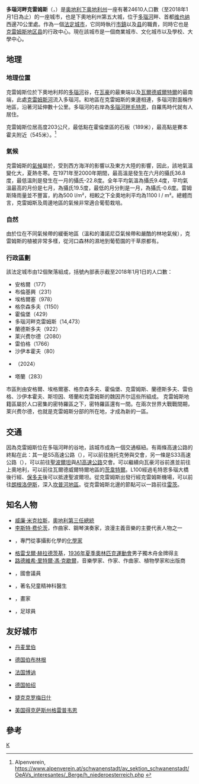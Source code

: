 {{noteTA
|G1=奥地利地名
}}
{{Infobox Austria municipality
|district=[[克雷姆斯地区县|克雷姆斯地区县]]
}}
'''多瑙河畔克雷姆斯'''（{{lang-de|Krems an der Donau}}，{{IPA-de|ˈkʁɛms ʔan deːɐ̯ ˈdoːnaʊ̯}}）是[[奥地利|奥地利]][[下奥地利州|下奥地利州]]一座有著24610人口數（至2018年1月1日為止）的一座城市，也是下奧地利州第五大城，位于[[多瑙河|多瑙河]]畔、首都[[维也纳|维也纳]]西邊70公里處。作為一個[[法定城市_(奥地利)|法定城市]]，它同時執行[[市镇_(奥地利)|市鎮]]以及[[县_(奥地利)|县]]的職責，同時它也是[[克雷姆斯地区县|克雷姆斯地区县]]的行政中心。現在該城市是一個商業城市、文化城市以及學校、大學中心。

== 地理 ==

=== 地理位置 ===
克雷姆斯位於下奧地利邦的[[多瑙河|多瑙河]]谷，在[[瓦豪|瓦豪]]的最東端以及[[瓦爾德威爾特爾|瓦爾德威爾特爾]]的最南端，此處[[克雷姆斯河_(下奧地利州)|克雷姆斯河]]流入多瑙河。{{link-de|瓦格拉姆山|Wagram}}和{{link-de|图尔讷费尔德|Tullnerfeld}}地區在克雷姆斯的東邊相連，多瑙河對面稱作{{link-de|敦克爾施泰訥瓦爾德|Dunkelsteinerwald}}地區，沿著河延伸數十公里。多瑙河的右岸為[[多瑙河畔毛特恩|多瑙河畔毛特恩]]，自羅馬時代就有人居住。

克雷姆斯位居{{link-en|亞德里亞海拔|Metres above the Adriatic}}高度203公尺，最低點在霍倫堡區的石板（189米），最高點是賽本霍夫附近（545米）。<ref>Alpenverein, https://www.alpenverein.at/schwanenstadt/av_sektion_schwanenstadt/OeAVs_interesantes/_Berge/h_niederoesterreich.php {{Wayback|url=https://www.alpenverein.at/schwanenstadt/av_sektion_schwanenstadt/OeAVs_interesantes/_Berge/h_niederoesterreich.php |date=20150402120033 }}</ref>

{{Panorama
|image      = File:Krems Panorama.jpg
|height     = 168
|alt        = 
|caption    = 克雷姆斯的全景照片，左邊{{link-de|克雷姆斯Piarist教堂|Piaristenkirche Krems}}，右邊是教區{{link-de|聖維特教堂|Pfarrkirche St. Veit (Krems)}}，再右邊是{{link-de|市民醫院教堂|Bürgerspitalkirche (Krems)}}的尖塔。背景中間是{{link-de|泰斯電廠|Kraftwerk Theiß}}，右邊是{{link-de|Dürnrohr電廠|Kraftwerk Dürnrohr}}，再右邊的山上是天氣十字教堂（霍倫堡區）。
}}
{{Panorama
|image      = File:Stein a d Donau Panorama.jpg
|height     = 208
|alt        = 
|caption    = 斯坦因區的全景，從毛特恩望過來。中間偏右是{{link-de|弗勞恩貝格教堂|Frauenbergkirche (Stein)}}、{{link-de|聖尼古拉教區教堂|Pfarrkirche Stein an der Donau}}。楊樹後面的是昔日的{{link-de|方濟住院會教堂|Minoritenkirche (Stein an der Donau)}}。
}}

=== 氣候 ===
克雷姆斯的[[氣候|氣候]]屬於{{link-de|中歐過渡性氣候|Mitteleuropäisches Übergangsklima}}，受到西方海洋的影響以及東方大陸的影響，因此，該地氣溫變化大，夏熱冬寒。在1971年至2000年期間，最高溫是發生在六月的攝氏36.8度，最低溫則是發生在一月的攝氏-22.8度。全年平均氣溫為攝氏9.4度，平均氣溫最高的月份是七月，為攝氏19.5度，最低的月分則是一月，為攝氏-0.6度。雷姆斯降雨量並不豐富，約為500 l/m²，相較之下全奧地利平均為1100 l / m²。總體而言，克雷姆斯及周邊地區的氣候非常適合葡萄栽培。
{{Weather box
|location = Krems
|single line = Yes
|metric first = Yes
|Jan record high C = 16.8
|Feb record high C = 21.1
|Mar record high C = 24.9
|Apr record high C = 27.8
|May record high C = 31.6
|Jun record high C = 36.8
|Jul record high C = 36.0
|Aug record high C = 36.5
|Sep record high C = 33.5
|Oct record high C = 27.2
|Nov record high C = 23.5
|Dec record high C = 16.1
|year record high C = 36.8
|Jan high C= 3.1
|Feb high C= 5.1
|Mar high C= 10.2
|Apr high C= 15.3
|May high C= 20.6
|Jun high C= 23.3
|Jul high C= 25.8
|Aug high C= 25.5
|Sep high C= 20.4
|Oct high C= 14.5
|Nov high C= 7.5
|Dec high C= 3.7
|year high C= 14.6
|Jan mean C = -0.6
|Feb mean C = 0.8
|Mar mean C = 4.9
|Apr mean C = 9.3
|May mean C = 14.6
|Jun mean C = 17.6
|Jul mean C = 19.5
|Aug mean C = 18.9
|Sep mean C = 14.3
|Oct mean C = 8.9
|Nov mean C = 3.7
|Dec mean C = 0.7
|year mean C = 9.4
|Jan low C= -3.2
|Feb low C= -2.5
|Mar low C= 0.8
|Apr low C= 4.5
|May low C= 9.0
|Jun low C= 12.0
|Jul low C= 13.8
|Aug low C= 13.4
|Sep low C= 9.7
|Oct low C= 4.9
|Nov low C= 0.8
|Dec low C= -2.1
|year low C= 5.1
|Jan record low C = -22.8
|Feb record low C = -20.0
|Mar record low C = -18.1
|Apr record low C = -4.7
|May record low C = -0.2
|Jun record low C = 1.3
|Jul record low C = 5.7
|Aug record low C = 4.8
|Sep record low C = 0.6
|Oct record low C = -7.9
|Nov record low C = -16.3
|Dec record low C = -22.7
|year record low C = -22.8
|precipitation colour= green
|Jan precipitation mm= 17.3
|Feb precipitation mm= 21.0
|Mar precipitation mm= 27.4
|Apr precipitation mm= 37.5
|May precipitation mm= 58.2
|Jun precipitation mm= 80.2
|Jul precipitation mm= 79.8
|Aug precipitation mm= 62.0
|Sep precipitation mm= 45.5
|Oct precipitation mm= 28.3
|Nov precipitation mm= 33.6
|Dec precipitation mm= 24.9
|Jan snow cm = 8.3
|Feb snow cm = 7.5
|Mar snow cm = 6.2
|Apr snow cm = 0.2
|May snow cm = 0.0
|Jun snow cm = 0.0
|Jul snow cm = 0.0
|Aug snow cm = 0.0
|Sep snow cm = 0.0
|Oct snow cm = 0.0
|Nov snow cm = 4.2
|Dec snow cm = 6.8
|year snow cm = 33.2
|unit precipitation days = 1.0 mm
|Jan precipitation days= 5.0
|Feb precipitation days= 5.1
|Mar precipitation days= 5.8
|Apr precipitation days= 6.5
|May precipitation days= 9.0
|Jun precipitation days= 9.9
|Jul precipitation days= 9.6
|Aug precipitation days= 8.4
|Sep precipitation days= 6.9
|Oct precipitation days= 5.0
|Nov precipitation days= 7.2
|Dec precipitation days= 6.0
|unit snow days = 1.0 cm
|Jan snow days = 10.1
|Feb snow days = 6.9
|Mar snow days = 2.6
|Apr snow days = 0.2
|May snow days = 0.0
|Jun snow days = 0.0
|Jul snow days = 0.0
|Aug snow days = 0.0
|Sep snow days = 0.0
|Oct snow days = 0.0
|Nov snow days = 1.8
|Dec snow days = 6.2
|year snow days = 27.8
|Jan sun= 55.3
|Feb sun= 88.8
|Mar sun= 127.4
|Apr sun= 171.5
|May sun= 219.6
|Jun sun= 214.2
|Jul sun= 238.5
|Aug sun= 234.9
|Sep sun= 157.3
|Oct sun= 120.9
|Nov sun= 53.9
|Dec sun= 41.9
|year sun = 1724.2
|source 1= {{link-en|中央氣象和地球動力機構|Central Institute for Meteorology and Geodynamics}}<ref name = ZAMG>{{cite web
|url=http://www.zamg.ac.at/fix/klima/oe71-00/klima2000/klimadaten_oesterreich_1971_frame1.htm
|title=Klimadaten von Österreich 1971-2000 -Krems
|language=de
|publisher=Central Institute for Meteorology and Geodynamics
|accessdate=2012-09-06
|archive-date=2019-10-12
|archive-url=https://web.archive.org/web/20191012234750/http://www.zamg.ac.at/fix/klima/oe71-00/klima2000/klimadaten_oesterreich_1971_frame1.htm
|dead-url=yes
}}</ref>
|date=December 2012
}}

=== 自然 ===
{{See also2|{{tsl|de|Liste der Naturdenkmäler in Krems an der Donau|多瑙河畔克雷姆斯的自然紀念物|多瑙河畔克雷姆斯的自然紀念物}}}}
由於位在不同氣候帶的緩衝地區（溫和的潘諾尼亞氣候帶和嚴酷的林地氣候），克雷姆斯的植被非常多樣，從河口森林的濕地到葡萄園的干草原都有。

=== 行政區劃 ===

{{See also2|{{tsl|de|Liste der Stadtteile von Krems an der Donau|多瑙河畔克雷姆斯的行政區劃|多瑙河畔克雷姆斯的行政區劃}}}}
該法定城市由12個聚落組成，括號內部表示截至2018年1月1日的人口數：
* 安格爾（177）
* 布倫基興（231）
* 埃格爾塞（978）
* 格奈森多夫（1150）
* 霍倫堡（429）
* 多瑙河畔克雷姆斯（14,473）
* 蘭德斯多夫（922）
* 莱兴费尔德（2080）
* 雷伯格（1766）
* 沙伊本霍夫（80）
* {{link-de|多瑙河畔斯坦因|Stein an der Donau}}（2024）
* 塔蘭（283）

市區則由安格爾、埃格爾塞、格奈森多夫、霍倫堡、克雷姆斯、蘭德斯多夫、雷伯格、沙伊本霍夫、斯坦因、塔蘭和克雷姆斯的魏因齐尔這些{{link-de|地籍區|Katastralgemeinde}}所組成。
克雷姆斯地籍區屬於人口密集的密特羅區之下，密特羅區還有一間{{link-de|維也納/克雷姆斯教會教育大學|Kirchlichen Pädagogischen Hochschule Wien/Krems}}。在兩次世界大戰戰間期，莱兴费尔德，也就是{{link-de|奧鋼聯公司|voestalpine}}克雷姆斯分部的所在地，才成為新的一區。

== 交通 ==
因為克雷姆斯位在多瑙河畔的谷地，該城市成為一個交通樞紐。有兩條高速公路的終點在此：其一是S5高速公路（{{link-de|施托克勞高速公路|Stockerauer Schnellstraße}}），可以前往施托克勞與{{link-de|A22高速公路|Donauufer Autobahn}}交會，另一條是S33高速公路（{{link-de|克雷姆斯高速公路|Kremser Schnellstraße}}），可以前往[[聖波爾坦|聖波爾坦]]與[[A1高速公路_(奧地利)|A1高速公路]]交會。{{link-de|多瑙公路B3|Donau Straße}}可以繼續向瓦豪河谷前進並前往上奧地利，{{link-de|克雷姆斯公路B37|Kremser Straße}}可以前往瓦爾德威爾特爾地區的[[茨韋特爾|茨韋特爾]]。L100經過毛特恩多瑙大橋後行經{{link-de|弗思|Furth bei Göttweig}}、[[保多夫|保多夫]]後可以抵達聖波爾坦。{{link-de|朗根洛伊斯公路B218|Langenloiser Straße}}從克雷姆斯出發行經克雷姆斯機場，可以前往[[朗根洛伊斯|朗根洛伊斯]]，深入[[坎普河|坎普河地區]]。{{link-de|雷茨公路B35|Retzer Straße}}從克雷姆斯北邊的節點可以一路前往[[雷茨|雷茨]]。

== 知名人物 ==
* [[威廉·米克拉斯|威廉·米克拉斯]]，[[奧地利總統|奧地利第三任總統]]
* [[李斯特·费伦茨|李斯特·费伦茨]]，作曲家、鋼琴演奏家，浪漫主義音樂的主要代表人物之一
* {{link-en|約瑟夫·瑪麗亞·埃德爾|Josef Maria Eder}}，專門從事攝影化學的[[化學家|化學家]]
* [[格雷戈爾·赫拉德茨基|格雷戈爾·赫拉德茨基]]，[[1936年夏季奧林匹克運動會|1936年夏季奧林匹克運動會]]男子獨木舟金牌得主
* [[路德維希·里特爾·馮·克歇爾|路德維希·里特爾·馮·克歇爾]]，音樂學家、作家、作曲家、植物學家和出版商
* {{link-en|烏麗克·魯娜澤克|Ulrike Lunacek}}，國會議員
* {{link-en|彼得·B·紐鮑爾|Peter B. Neubauer}}，著名兒童精神科醫生
* {{link-en|馬丁·約翰·施密特|Martin Johann Schmidt}}，畫家
* {{link-en|馬爾科·斯坦科維奇|Marko Stanković}}，足球員

== 友好城市 ==
*{{flagicon|Denmark}}[[丹麦|丹麦]][[里伯|里伯]]
*{{flagicon|Germany}}[[德国|德国]][[伯布林根|伯布林根]]
*{{flagicon|France}}[[法国|法国]][[博讷|博讷]]
*{{flagicon|Germany}}[[德国|德国]][[帕绍|帕绍]]
*{{flagicon|Czech Republic}}[[捷克|捷克]][[克罗梅日什|克罗梅日什]]
*{{flagicon|USA}}[[美国|美国]][[格雷普韦恩_(得克萨斯州)|得克萨斯州格雷普韦恩]]


== 參考 ==
{{reflist}}

{{下奥地利州行政区划}}

[[Category:下奥地利州城市|K]]